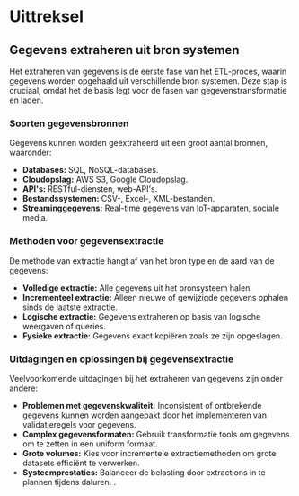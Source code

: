 # Uittreksel

## Gegevens extraheren uit bron systemen

Het extraheren van gegevens is de eerste fase van het ETL-proces, waarin gegevens worden opgehaald uit verschillende bron systemen. Deze stap is cruciaal, omdat het de basis legt voor de fasen van gegevenstransformatie en laden.

### Soorten gegevensbronnen

Gegevens kunnen worden geëxtraheerd uit een groot aantal bronnen, waaronder:

- **Databases:** SQL, NoSQL-databases.
- **Cloudopslag:** AWS S3, Google Cloudopslag.
- **API's:** RESTful-diensten, web-API's.
- **Bestandssystemen:** CSV-, Excel-, XML-bestanden.
- **Streaminggegevens:** Real-time gegevens van IoT-apparaten, sociale media.

### Methoden voor gegevensextractie

De methode van extractie hangt af van het bron type en de aard van de gegevens:

- **Volledige extractie:** Alle gegevens uit het bronsysteem halen.
- **Incrementeel extractie:** Alleen nieuwe of gewijzigde gegevens ophalen sinds de laatste extractie.
- **Logische extractie:** Gegevens extraheren op basis van logische weergaven of queries.
- **Fysieke extractie:** Gegevens exact kopiëren zoals ze zijn opgeslagen.

### Uitdagingen en oplossingen bij gegevensextractie

Veelvoorkomende uitdagingen bij het extraheren van gegevens zijn onder andere:

- **Problemen met gegevenskwaliteit:** Inconsistent of ontbrekende gegevens kunnen worden aangepakt door het implementeren van validatieregels voor gegevens.
- **Complex gegevensformaten:** Gebruik transformatie tools om gegevens om te zetten in een uniform formaat.
- **Grote volumes:** Kies voor incrementele extractiemethoden om grote datasets efficiënt te verwerken.
- **Systeemprestaties:** Balanceer de belasting door extractions in te plannen tijdens daluren.
.
